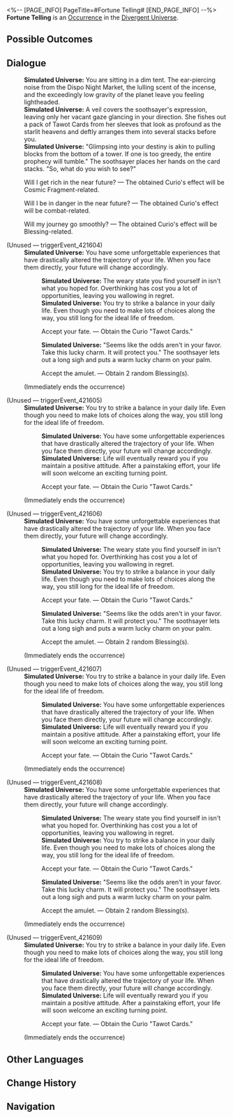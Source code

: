 <%-- [PAGE_INFO]
PageTitle=#Fortune Telling#
[END_PAGE_INFO] --%>
{{Stub}}
{{Simulated Universe Event Infobox
|id            = 21601
|title         = 
|image         = Occurrence Fortune Telling.png
|domains_su    = 
|domains_ext   = 
|domains_swarm = 
|domains_gng   = 
|domains_du    = Unknown
|requirements  = 
|prev          = 
|next          = 
|characters    = 
|factions      = 
|order         = 
|order_du      = 
}}
'''Fortune Telling''' is an [[Divergent Universe/Occurrence|Occurrence]] in the [[Divergent Universe]].

==Possible Outcomes==
{{Possible Outcomes
|choice_1 = Will I get rich in the near future?
|result_1 = The obtained Curio's effect will be Cosmic Fragment-related.

|choice_2 = Will I be in danger in the near future?
|result_2 = The obtained Curio's effect will be combat-related.

|choice_3 = Will my journey go smoothly?
|result_3 = The obtained Curio's effect will be Blessing-related.

|choice_4 = Accept the amulet.
|result_4 = Obtain 2 random Blessing(s).

|choice_5 = Accept your fate.
|result_5 = Obtain the Curio "Tawot Cards."

}}
<!--
==Gameplay Notes==
* 
-->
==Dialogue==
{{Dialogue Start}}
:'''Simulated Universe:''' You are sitting in a dim tent. The ear-piercing noise from the Dispo Night Market, the lulling scent of the incense, and the exceedingly low gravity of the planet leave you feeling lightheaded.
:'''Simulated Universe:''' A veil covers the soothsayer's expression, leaving only her vacant gaze glancing in your direction. She fishes out a pack of Tawot Cards from her sleeves that look as profound as the starlit heavens and deftly arranges them into several stacks before you.
:'''Simulated Universe:''' "Glimpsing into your destiny is akin to pulling blocks from the bottom of a tower. If one is too greedy, the entire prophecy will tumble." The soothsayer places her hands on the card stacks. "So, what do you wish to see?"
:{{DIcon|Star}} Will I get rich in the near future? &mdash; The obtained Curio's effect will be Cosmic Fragment-related.
:{{DIcon|Star}} Will I be in danger in the near future? &mdash; The obtained Curio's effect will be combat-related.
:{{DIcon|Star}} Will my journey go smoothly? &mdash; The obtained Curio's effect will be Blessing-related.

;(Unused &mdash; triggerEvent_421604)
:'''Simulated Universe:''' You have some unforgettable experiences that have drastically altered the trajectory of your life. When you face them directly, your future will change accordingly.
::'''Simulated Universe:''' The weary state you find yourself in isn't what you hoped for. Overthinking has cost you a lot of opportunities, leaving you wallowing in regret.
::'''Simulated Universe:''' You try to strike a balance in your daily life. Even though you need to make lots of choices along the way, you still long for the ideal life of freedom.
::{{DIcon|Star}} Accept your fate. &mdash; Obtain the Curio "Tawot Cards."
::'''Simulated Universe:''' "Seems like the odds aren't in your favor. Take this lucky charm. It will protect you." The soothsayer lets out a long sigh and puts a warm lucky charm on your palm.
::{{DIcon|Star}} Accept the amulet. &mdash; Obtain 2 random Blessing(s).
:;(Immediately ends the occurrence)

;(Unused &mdash; triggerEvent_421605)
:'''Simulated Universe:''' You try to strike a balance in your daily life. Even though you need to make lots of choices along the way, you still long for the ideal life of freedom.
::'''Simulated Universe:''' You have some unforgettable experiences that have drastically altered the trajectory of your life. When you face them directly, your future will change accordingly.
::'''Simulated Universe:''' Life will eventually reward you if you maintain a positive attitude. After a painstaking effort, your life will soon welcome an exciting turning point.
::{{DIcon|Star}} Accept your fate. &mdash; Obtain the Curio "Tawot Cards."
:;(Immediately ends the occurrence)

;(Unused &mdash; triggerEvent_421606)
:'''Simulated Universe:''' You have some unforgettable experiences that have drastically altered the trajectory of your life. When you face them directly, your future will change accordingly.
::'''Simulated Universe:''' The weary state you find yourself in isn't what you hoped for. Overthinking has cost you a lot of opportunities, leaving you wallowing in regret.
::'''Simulated Universe:''' You try to strike a balance in your daily life. Even though you need to make lots of choices along the way, you still long for the ideal life of freedom.
::{{DIcon|Star}} Accept your fate. &mdash; Obtain the Curio "Tawot Cards."
::'''Simulated Universe:''' "Seems like the odds aren't in your favor. Take this lucky charm. It will protect you." The soothsayer lets out a long sigh and puts a warm lucky charm on your palm.
::{{DIcon|Star}} Accept the amulet. &mdash; Obtain 2 random Blessing(s).
:;(Immediately ends the occurrence)

;(Unused &mdash; triggerEvent_421607)
:'''Simulated Universe:''' You try to strike a balance in your daily life. Even though you need to make lots of choices along the way, you still long for the ideal life of freedom.
::'''Simulated Universe:''' You have some unforgettable experiences that have drastically altered the trajectory of your life. When you face them directly, your future will change accordingly.
::'''Simulated Universe:''' Life will eventually reward you if you maintain a positive attitude. After a painstaking effort, your life will soon welcome an exciting turning point.
::{{DIcon|Star}} Accept your fate. &mdash; Obtain the Curio "Tawot Cards."
:;(Immediately ends the occurrence)

;(Unused &mdash; triggerEvent_421608)
:'''Simulated Universe:''' You have some unforgettable experiences that have drastically altered the trajectory of your life. When you face them directly, your future will change accordingly.
::'''Simulated Universe:''' The weary state you find yourself in isn't what you hoped for. Overthinking has cost you a lot of opportunities, leaving you wallowing in regret.
::'''Simulated Universe:''' You try to strike a balance in your daily life. Even though you need to make lots of choices along the way, you still long for the ideal life of freedom.
::{{DIcon|Star}} Accept your fate. &mdash; Obtain the Curio "Tawot Cards."
::'''Simulated Universe:''' "Seems like the odds aren't in your favor. Take this lucky charm. It will protect you." The soothsayer lets out a long sigh and puts a warm lucky charm on your palm.
::{{DIcon|Star}} Accept the amulet. &mdash; Obtain 2 random Blessing(s).
:;(Immediately ends the occurrence)

;(Unused &mdash; triggerEvent_421609)
:'''Simulated Universe:''' You try to strike a balance in your daily life. Even though you need to make lots of choices along the way, you still long for the ideal life of freedom.
::'''Simulated Universe:''' You have some unforgettable experiences that have drastically altered the trajectory of your life. When you face them directly, your future will change accordingly.
::'''Simulated Universe:''' Life will eventually reward you if you maintain a positive attitude. After a painstaking effort, your life will soon welcome an exciting turning point.
::{{DIcon|Star}} Accept your fate. &mdash; Obtain the Curio "Tawot Cards."
:;(Immediately ends the occurrence)
{{Dialogue End}}

==Other Languages==
{{Other Languages
|en   = Fortune Telling
|zhs  = 占卜
|zht  = 占卜
|ja   = {{Rubi|占|うらな}}い
|ko   = 점괘
|es   = Adivinación
|fr   = Divination
|ru   = Гадание
|th   = พยากรณ์ดวงชะตา
|vi   = Bói Toán
|de   = Wahrsagerei
|id   = Ramalan
|pt   = Adivinhação
}}

==Change History==
{{Change History|2.3}}

==Navigation==
{{Occurrence Navbox}}